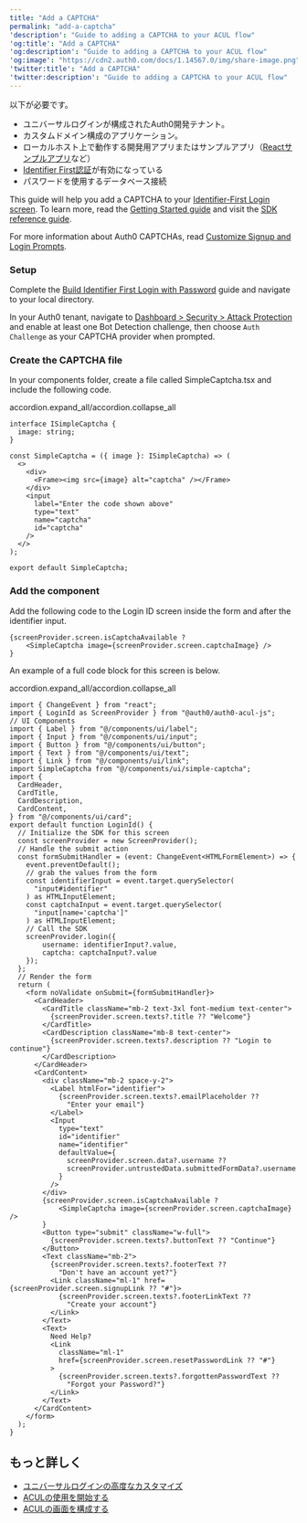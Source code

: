 ```yaml
---
title: "Add a CAPTCHA"
permalink: "add-a-captcha"
'description': "Guide to adding a CAPTCHA to your ACUL flow"
'og:title': "Add a CAPTCHA"
'og:description': "Guide to adding a CAPTCHA to your ACUL flow"
'og:image': "https://cdn2.auth0.com/docs/1.14567.0/img/share-image.png"
'twitter:title': "Add a CAPTCHA"
'twitter:description': "Guide to adding a CAPTCHA to your ACUL flow"
---
```


<Card title="始める前に">

以下が必要です。

* ユニバーサルログインが構成されたAuth0開発テナント。
* カスタムドメイン構成のアプリケーション。
* ローカルホスト上で動作する開発用アプリまたはサンプルアプリ（[Reactサンプルアプリ](https://auth0.com/docs/quickstart/spa/react)など）
* [Identifier First認証](/ja-jp/authenticate/login/auth0-universal-login/identifier-first)が有効になっている
* パスワードを使用するデータベース接続

</Card>

This guide will help you add a CAPTCHA to your [Identifier-First Login screen](/ja-jp/customize/login-pages/advanced-customizations/build-user-flows/id-first-login). To learn more, read the [Getting Started guide](/ja-jp/customize/login-pages/advanced-customizations/getting-started) and visit the [SDK reference guide](/ja-jp/customize/login-pages/advanced-customizations/getting-started/sdk-quickstart).

For more information about Auth0 CAPTCHAs, read [Customize Signup and Login Prompts](/ja-jp/secure/attack-protection/bot-detection).

### Setup

Complete the [Build Identifier First Login with Password](/ja-jp/customize/login-pages/advanced-customizations/build-user-flows/id-first-login) guide and navigate to your local directory.

In your Auth0 tenant, navigate to [Dashboard > Security > Attack Protection](https://manage.auth0.com/#/security/attack-protection/bot-detection) and enable at least one <Tooltip data-tooltip-id="react-containers-DefinitionTooltip-0" href="/ja-jp/glossary?term=bot-detection" tip="ボット検知: Auth0がログインプロセス中にCAPTCHAを有効にすることで、疑わしいボットトラフィックをブロックする攻撃防御の形式。" cta="用語集の表示">Bot Detection</Tooltip> challenge, then choose `Auth Challenge` as your CAPTCHA provider when prompted.

### Create the CAPTCHA file

In your components folder, create a file called SimpleCaptcha.tsx and include the following code.

accordion.expand_all/accordion.collapse_all

<Accordion title="Add SimpleCaptcha.tsx">

```tsx lines
interface ISimpleCaptcha {
  image: string;
}

const SimpleCaptcha = ({ image }: ISimpleCaptcha) => (
  <>
    <div>
      <Frame><img src={image} alt="captcha" /></Frame>
    </div>
    <input
      label="Enter the code shown above"
      type="text"
      name="captcha"
      id="captcha"
    />
  </>
);

export default SimpleCaptcha;
```

</Accordion>

### Add the component

Add the following code to the Login ID screen inside the form and after the identifier input.

```tsx lines
{screenProvider.screen.isCaptchaAvailable ?
    <SimpleCaptcha image={screenProvider.screen.captchaImage} />
}
```

An example of a full code block for this screen is below.

accordion.expand_all/accordion.collapse_all

<Accordion title="Add a Simple CAPTCHA">

```tsx lines expandable
import { ChangeEvent } from "react";
import { LoginId as ScreenProvider } from "@auth0/auth0-acul-js";
// UI Components
import { Label } from "@/components/ui/label";
import { Input } from "@/components/ui/input";
import { Button } from "@/components/ui/button";
import { Text } from "@/components/ui/text";
import { Link } from "@/components/ui/link";
import SimpleCaptcha from "@/components/ui/simple-captcha";
import {
  CardHeader,
  CardTitle,
  CardDescription,
  CardContent,
} from "@/components/ui/card";
export default function LoginId() {
  // Initialize the SDK for this screen
  const screenProvider = new ScreenProvider();
  // Handle the submit action
  const formSubmitHandler = (event: ChangeEvent<HTMLFormElement>) => {
    event.preventDefault();
    // grab the values from the form
    const identifierInput = event.target.querySelector(
      "input#identifier"
    ) as HTMLInputElement;
    const captchaInput = event.target.querySelector(
      "input[name='captcha']"
    ) as HTMLInputElement;
    // Call the SDK
    screenProvider.login({ 
        username: identifierInput?.value,
        captcha: captchaInput?.value
    });
  };
  // Render the form
  return (
    <form noValidate onSubmit={formSubmitHandler}>
      <CardHeader>
        <CardTitle className="mb-2 text-3xl font-medium text-center">
          {screenProvider.screen.texts?.title ?? "Welcome"}
        </CardTitle>
        <CardDescription className="mb-8 text-center">
          {screenProvider.screen.texts?.description ?? "Login to continue"}
        </CardDescription>
      </CardHeader>
      <CardContent>
        <div className="mb-2 space-y-2">
          <Label htmlFor="identifier">
            {screenProvider.screen.texts?.emailPlaceholder ??
              "Enter your email"}
          </Label>
          <Input
            type="text"
            id="identifier"
            name="identifier"
            defaultValue={
              screenProvider.screen.data?.username ??
              screenProvider.untrustedData.submittedFormData?.username
            }
          />
        </div>
        {screenProvider.screen.isCaptchaAvailable ?
            <SimpleCaptcha image={screenProvider.screen.captchaImage} />
        }
        <Button type="submit" className="w-full">
          {screenProvider.screen.texts?.buttonText ?? "Continue"}
        </Button>
        <Text className="mb-2">
          {screenProvider.screen.texts?.footerText ??
            "Don't have an account yet?"}
          <Link className="ml-1" href={screenProvider.screen.signupLink ?? "#"}>
            {screenProvider.screen.texts?.footerLinkText ??
              "Create your account"}
          </Link>
        </Text>
        <Text>
          Need Help?
          <Link
            className="ml-1"
            href={screenProvider.screen.resetPasswordLink ?? "#"}
          >
            {screenProvider.screen.texts?.forgottenPasswordText ??
              "Forgot your Password?"}
          </Link>
        </Text>
      </CardContent>
    </form>
  );
}
```

</Accordion>

## もっと詳しく

* [ユニバーサルログインの高度なカスタマイズ](/ja-jp/customize/login-pages/advanced-customizations)
* [ACULの使用を開始する](/ja-jp/customize/login-pages/advanced-customizations/getting-started)
* [ACULの画面を構成する](/ja-jp/customize/login-pages/advanced-customizations/getting-started/configure-acul-screens)